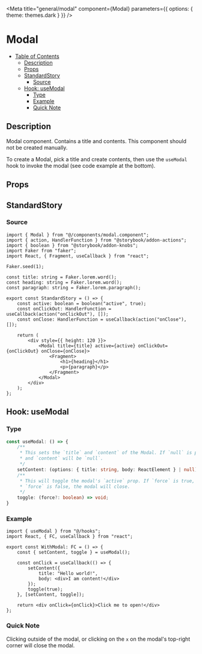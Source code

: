 
<Meta
	title="general/modal"
	component={Modal}
	parameters={{
		options: {
			theme: themes.dark
		}
	}}
/>

# Modal

- [Table of Contents](#modal)
  * [Description](#description)
  * [Props](#props)
  * [StandardStory](#standardstory)
    + [Source](#source)
  * [Hook: useModal](#hook-usemodal)
    + [Type](#type)
    + [Example](#example)
    + [Quick Note](#quick-note)

## Description
Modal component. Contains a title and contents. This component should not be created manually.

To create a Modal, pick a title and create contents, then use the `useModal` hook to invoke the
modal (see code example at the bottom).

## Props
<Props of={Modal} />

## StandardStory
<Preview>
	<Story name="standard">
		<StandardStory />
	</Story>
</Preview>

### Source
```tsx
import { Modal } from "@/components/modal.component";
import { action, HandlerFunction } from "@storybook/addon-actions";
import { boolean } from "@storybook/addon-knobs";
import Faker from "faker";
import React, { Fragment, useCallback } from "react";

Faker.seed(1);

const title: string = Faker.lorem.word();
const heading: string = Faker.lorem.word();
const paragraph: string = Faker.lorem.paragraph();

export const StandardStory = () => {
	const active: boolean = boolean("active", true);
	const onClickOut: HandlerFunction = useCallback(action("onClickOut"), []);
	const onClose: HandlerFunction = useCallback(action("onClose"), []);

	return (
		<div style={{ height: 120 }}>
			<Modal title={title} active={active} onClickOut={onClickOut} onClose={onClose}>
				<Fragment>
					<h1>{heading}</h1>
					<p>{paragraph}</p>
				</Fragment>
			</Modal>
		</div>
	);
};
```

## Hook: useModal
### Type
```ts
const useModal: () => {
	/**
	 * This sets the `title` and `content` of the Modal. If `null` is passed, `title` will be `""`
	 * and `content` will be `null`.
	 */
	setContent: (options: { title: string, body: ReactElement } | null) => void;
	/**
	 * This will toggle the modal's `active` prop. If `force` is true, the modal will open. If
	 * `force` is false, the modal will close.
	 */
	toggle: (force?: boolean) => void;
}
```

### Example
```tsx
import { useModal } from "@/hooks";
import React, { FC, useCallback } from "react";

export const WithModal: FC = () => {
	const { setContent, toggle } = useModal();

	const onClick = useCallback(() => {
		setContent({
			title: "Hello world!",
			body: <div>I am content!</div>
		});
		toggle(true);
	}, [setContent, toggle]);

	return <div onClick={onClick}>Click me to open!</div>
};
```

### Quick Note
Clicking outside of the modal, or clicking on the `x` on the modal's top-right corner will close
the modal.
